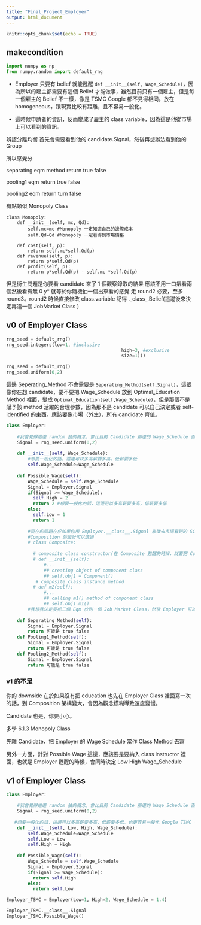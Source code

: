 ```yaml
---
title: "Final_Project_Employer"
output: html_document
---
```


```r
knitr::opts_chunk$set(echo = TRUE)
```

## makecondition

```python
import numpy as np
from numpy.random import default_rng
```


- Employer 只要有 belief 就能甦醒 `def __init__(self, Wage_Schedule)`，因為所以的雇主都需要有這個 Belief 才能做事，雖然目前只有一個雇主，但是每一個雇主的 Belief 不一樣，像是 TSMC Google 都不見得相同。放在 homogeneous，跟現實比較有距離，且不容易一般化。

- 這時候申請者的資訊，反而變成了雇主的 class variable，因為這是他從市場上可以看到的資訊。

辨認分離均衡 首先會需要看到他的 candidate.Signal，然後再想辦法看到他的 Group

所以感覺分

separating eqm method return true false

pooling1 eqm return true false

pooling2 eqm return turn false 

有點類似 Monopoly Class

```
class Monopoly:
    def __init__(self, mc, Qd):
        self.mc=mc #Monopoly 一定知道自己的邊際成本
        self.Qd=Qd #Monopoly 一定看得到市場價格
    
    def cost(self, p):
        return self.mc*self.Qd(p)
    def revenue(self, p):
        return p*self.Qd(p)
    def profit(self, p):
        return p*self.Qd(p) - self.mc *self.Qd(p)
```


但是衍生問題是你要看 candidate 來了 1 個觀察錄取的結果 應該不用一口氣看兩個然後看有無 0 y* 就等於你隨機抽一個出來看的感覺 走 round2 必要，至多round3。round2 時候直接修改 class.variable 記得 ._class_.Belief(這邊後來決定再造一個 JobMarket Class )

## v0 of Employer Class

```python
rng_seed = default_rng()
rng_seed.integers(low=1, #inclusive
                                           high=3, #exclusive
                                           size=1)))
```

```python
rng_seed = default_rng()
rng_seed.uniform(0,2)
```

這邊 Seperating_Method 不會需要是 `Seperating_Method(self,Signal)`，這很像你在想 candidate，要不要把 Wage_Schedule 放到 Optimal_Education Method 裡面，變成 `Optimal_Education(self,Wage_Schedule)`，但是那個不是賦予該 method 活躍的合理參數，因為那不是 candidate 可以自己決定或者 self-identified 的東西。應該要像市場（外生），所有 candidate 齊值。
```python
class Employer:
  
    #我會覺得這邊 random 抽的概念，會比目前 Candidate 那邊的 Wage_Schedule 直接是 1.4 還要來得好。
    Signal = rng_seed.uniform(0,2)
  
    def __init__(self, Wage_Schedule):
        #想要一般化的話，這邊可以多高薪要多高，低薪要多低
        self.Wage_Schedule=Wage_Schedule
        
    def Possible_Wage(self):
        Wage_Schedule = self.Wage_Schedule
        Signal = Employer.Signal
        if(Signal >= Wage_Schedule): 
          self.High = 2
          return 2 #想要一般化的話，這邊可以多高薪要多高，低薪要多低
        else:
          self.Low = 1
          return 1
      
        #現在的問題在於如果你用 Employer.__class__.Signal 象徵去市場看到的 Signal，會讓 Group 這個東西無法被 accommodate 進到 Employer class （還是始終都看不到呢？那麼如果用 Composition，又要怎麼樣設定才能夠進一步看到呢？畢竟 Employer 聘用是需要看到的，如果再給一個 Job Market Class 應該可以看得到。
        #Composition 的設計可以透過
        # class Composite:
        
          # composite class constructor(在 Composite 甦醒的時候，就要把 Component 納進來。) 但是要怎麼樣讓兩個 Class 「同時醒」。 
          # def __init__(self):
              #...
              ## creating object of component class
              ## self.obj1 = Component()
           # composite class instance method
          # def m2(self):
              #...
              ## calling m1() method of component class
              ## self.obj1.m1()
        #我想我決定要把三個 Eqm 放到一個 Job Market Class，然後 Employer 可以在 JobMarket 中看到最後的 Eqm method 的結果。
        
    def Seperating_Method(self):
        Signal = Employer.Signal
        return 可能是 true false
    def Pooling1_Method(self):
        Signal = Employer.Signal
        return 可能是 true false
    def Pooling2_Method(self):
        Signal = Employer.Signal
        return 可能是 true false
```


### v1 的不足

你的 downside 在於如果沒有把 education 也先在 Employer Class 裡面寫一次的話，到 Composition 架構變大，會因為觀念模糊導致速度變慢。

Candidate 也是，你要小心。

多學 6.1.3 Monopoly Class

先雕 Candidate，把 Employer 的 Wage Schedule 當作 Class Method 去寫

另外一方面，針對 Possible Wage 這邊，應該要是要納入 class instructor 裡面，也就是 Employer 甦醒的時候，會同時決定 Low High Wage_Schedule

## v1 of Employer Class

```python
class Employer:
  
    #我會覺得這邊 random 抽的概念，會比目前 Candidate 那邊的 Wage_Schedule 直接是 1.4 還要來得好。
    Signal = rng_seed.uniform(0,2)
  
   #想要一般化的話，這邊可以多高薪要多高，低薪要多低。也更容易一般化 Google TSMC 等頂尖企業
    def __init__(self, Low, High, Wage_Schedule):
        self.Wage_Schedule=Wage_Schedule
        self.Low = Low
        self.High = High
        
    def Possible_Wage(self):
        Wage_Schedule = self.Wage_Schedule
        Signal = Employer.Signal
        if(Signal >= Wage_Schedule):
          return self.High
        else:
          return self.Low
```

```python
Employer_TSMC = Employer(Low=1, High=2, Wage_Schedule = 1.4)
```

```python
Employer_TSMC.__class__.Signal
Employer_TSMC.Possible_Wage()
```

